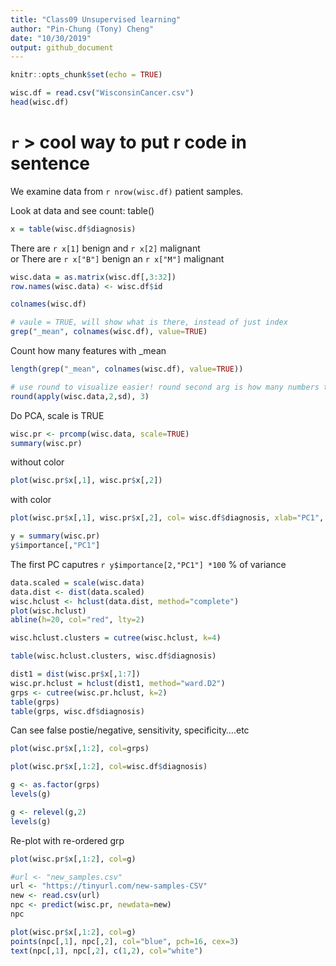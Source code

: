 ```yaml
---
title: "Class09 Unsupervised learning"
author: "Pin-Chung (Tony) Cheng"
date: "10/30/2019"
output: github_document
---
```


```r
knitr::opts_chunk$set(echo = TRUE)
```
```r
wisc.df = read.csv("WisconsinCancer.csv")
head(wisc.df)

```

# `r ` >  cool way to put r code in sentence
We examine data from `r nrow(wisc.df)` patient samples.

Look at data and see count: table()
```r
x = table(wisc.df$diagnosis)
```
There are `r x[1]` benign and `r x[2]` malignant  
or There are `r x["B"]` benign an `r x["M"]` malignant

```r
wisc.data = as.matrix(wisc.df[,3:32])
row.names(wisc.data) <- wisc.df$id
```

```r
colnames(wisc.df)
```

```r
# vaule = TRUE, will show what is there, instead of just index
grep("_mean", colnames(wisc.df), value=TRUE)
```

Count how many features with _mean
```r
length(grep("_mean", colnames(wisc.df), value=TRUE))
```

```r
# use round to visualize easier! round second arg is how many numbers to see
round(apply(wisc.data,2,sd), 3)
```

Do PCA, scale is TRUE
```r
wisc.pr <- prcomp(wisc.data, scale=TRUE)
summary(wisc.pr)
```

without color
```r
plot(wisc.pr$x[,1], wisc.pr$x[,2])
```
with color
```r
plot(wisc.pr$x[,1], wisc.pr$x[,2], col= wisc.df$diagnosis, xlab="PC1", ylab="PC2")
```

```r
y = summary(wisc.pr)
y$importance[,"PC1"]
```
The first PC caputres `r y$importance[2,"PC1"] *100` % of variance

```r
data.scaled = scale(wisc.data)
data.dist <- dist(data.scaled)
wisc.hclust <- hclust(data.dist, method="complete")
plot(wisc.hclust)
abline(h=20, col="red", lty=2)
```

```r
wisc.hclust.clusters = cutree(wisc.hclust, k=4)
```
```r
table(wisc.hclust.clusters, wisc.df$diagnosis)
```

```r
dist1 = dist(wisc.pr$x[,1:7])
wisc.pr.hclust = hclust(dist1, method="ward.D2")
grps <- cutree(wisc.pr.hclust, k=2)
table(grps)
table(grps, wisc.df$diagnosis)
```
Can see false postie/negative, sensitivity, specificity....etc

```r
plot(wisc.pr$x[,1:2], col=grps)
```

```r
plot(wisc.pr$x[,1:2], col=wisc.df$diagnosis)
```

```r
g <- as.factor(grps)
levels(g)

```

```r
g <- relevel(g,2)
levels(g)
```
Re-plot with re-ordered grp
```r
plot(wisc.pr$x[,1:2], col=g)
```



```r
#url <- "new_samples.csv"
url <- "https://tinyurl.com/new-samples-CSV"
new <- read.csv(url)
npc <- predict(wisc.pr, newdata=new)
npc
```
```r
plot(wisc.pr$x[,1:2], col=g)
points(npc[,1], npc[,2], col="blue", pch=16, cex=3)
text(npc[,1], npc[,2], c(1,2), col="white")
```

